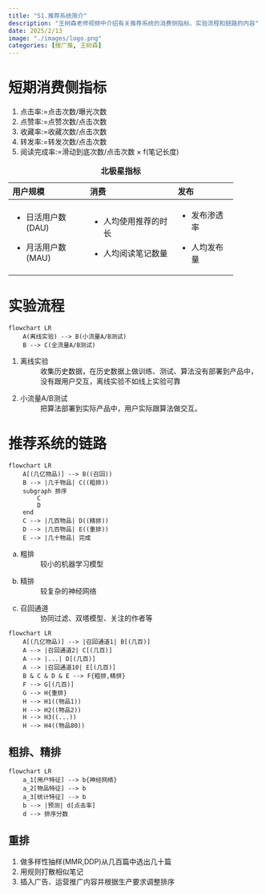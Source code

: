 ```yaml
---
title: "S1.推荐系统简介"
description: "王树森老师视频中介绍有关推荐系统的消费侧指标、实验流程和链路的内容"
date: 2025/2/13
image: "./images/logo.png"
categories: [搜广推, 王树森]
---
```


# 短期消费侧指标

1.  点击率:=点击次数/曝光次数
2.  点赞率:=点赞次数/点击次数
3.  收藏率:=收藏次数/点击次数
4.  转发率:=转发次数/点击次数
5.  阅读完成率:=滑动到底次数/点击次数 $\times$ f(笔记长度)

+---------------------+------------------------+----------------+
| 用户规模            | 消费                   | 发布           |
+:====================+:=======================+:===============+
| -   日活用户数(DAU) | -   人均使用推荐的时长 | -   发布渗透率 |
|                     |                        |                |
| -   月活用户数(MAU) | -   人均阅读笔记数量   | -   人均发布量 |
+---------------------+------------------------+----------------+

: **北极星指标**

# 实验流程

```mermaid
flowchart LR
    A(离线实验) --> B(小流量A/B测试)
    B --> C(全流量A/B测试)
```

1. 离线实验
: 收集历史数据，在历史数据上做训练、测试、算法没有部署到产品中，没有跟用户交互，离线实验不如线上实验可靠

2. 小流量A/B测试
: 把算法部署到实际产品中，用户实际跟算法做交互。

# 推荐系统的链路

```mermaid
flowchart LR
    A[(几亿物品)] --> B((召回))
    B --> |几千物品| C((粗排))
    subgraph 排序
        C
        D
    end
    C --> |几百物品| D((精排))
    D --> |几百物品| E((重排))
    E --> |几十物品| 完成
```

a) 粗排
: 较小的机器学习模型

b) 精排
: 较复杂的神经网络

c) 召回通道
: 协同过滤、双塔模型、关注的作者等

```mermaid
flowchart LR
    A[(几亿物品)] --> |召回通道1| B[(几百)]
    A --> |召回通道2| C[(几百)]
    A --> |...| D[(几百)]
    A --> |召回通道10| E[(几百)]
    B & C & D & E --> F{粗排,精排}
    F --> G[(几百)]
    G --> H{重排} 
    H --> H1((物品1))
    H --> H2((物品2))
    H --> H3((...))
    H --> H4((物品80))
```

## 粗排、精排
```mermaid
flowchart LR
    a_1[用户特征] --> b{神经网络}
    a_2[物品特征] --> b
    a_3[统计特征] --> b
    b --> |预测| d[点击率]
    d --> 排序分数
```

## 重排

1. 做多样性抽样(MMR,DDP)从几百篇中选出几十篇
2. 用规则打散相似笔记
3. 插入广告、运营推广内容并根据生产要求调整排序